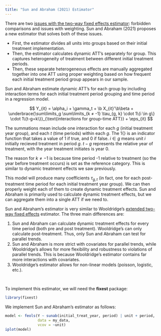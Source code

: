 ```yaml
---
title: "Sun and Abraham (2021) Estimator"
---
```


There are two [issues with the two-way fixed effects estimator](twfestaggered.qmd): forbidden comparisons and issues with weighting. Sun and Abraham (2021) proposes a new estimator that solves both of these issues.

-   First, the estimator divides all units into groups based on their initial treatment implementation.
-   Then, the estimator calculates dynamic ATT's separately for group. This captures heterogeneity of treatment between different initial treatment periods.
-   Then, these separate heterogeneous effects are manually aggregated together into one ATT using proper weighting based on how frequent each initial treatment period group appears in our sample.

Sun and Abraham estimate dynamic ATT's for each group by including interaction terms for each initial treatment period grouping and time period in a regression model.

$$
Y_{it} = \alpha_i + \gamma_t + \b X_{it}'\b\beta + \underbrace{\sum\limits_g \sum\limits_{k ≠ -1} \tau_{g, k} \cdot 1\{i \in g\} \cdot 1\{t-g=k\}}_{\text{interactions for group-time ATT}} + \eps_{it}
$$

::: small
The summations mean include one interaction for each $g$ (initial treatment year group), and each $t$ (time periods) within each $g$. The $1\{\}$ is an indicator function that takes a value of 1 if true, and 0 if false. $i \in g$ means unit $i$ initially recieved treatment in period $g$. $t-g$ represents the relative year of treatment, with the year treatment initiates is year 0.
:::

The reason for $k ≠ -1$ is because time period -1 relative to treatment (so the year before treatment occurs) is set as the reference category. This is similar to dynamic treatment effects we saw previously.

This model will produce many coefficients $\tau_{g, t}$ (in fact, one for each post-treatment time period for each initial treatment year group). We can then properly weight each of them to create dynamic treatment effects. Sun and Abraham is primarily used to calculate dynamic treatment effects, but we can aggregate them into a single ATT if we need to.

Sun and Abraham's estimator is very similar to Wooldridge's [extended two-way fixed effects](etwfe.qmd) estimator. The three main differences are:

1.  Sun and Abraham can calculate dynamic treatment effects for every time period (both pre and post treatment). Wooldridge's can only calculate post-treatment. Thus, only Sun and Abraham can test for parallel trends.
2.  Sun and Abraham is more strict with covariates for parallel trends, while Wooldridge's allows for more flexibility and robustness to violations of parallel trends. This is because Wooldridge's estimator contains far more interactions with covariates.
3.  Wooldridge's estimator allows for non-linear models (poisson, logistic, etc.).

<br />

To implement this estimator, we will need the **fixest** package:

```r
library(fixest)
```

We implement Sun and Abraham's estimator as follows:

```r
model <- feols(Y ~ sunab(initial_treat_year, period) | unit + period,
               data = my_data,
               vcov = ~unit)
iplot(model)
```
